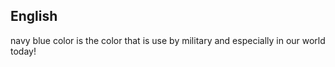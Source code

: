 ==English==

navy blue color is the color that is use by military and especially in our world today!